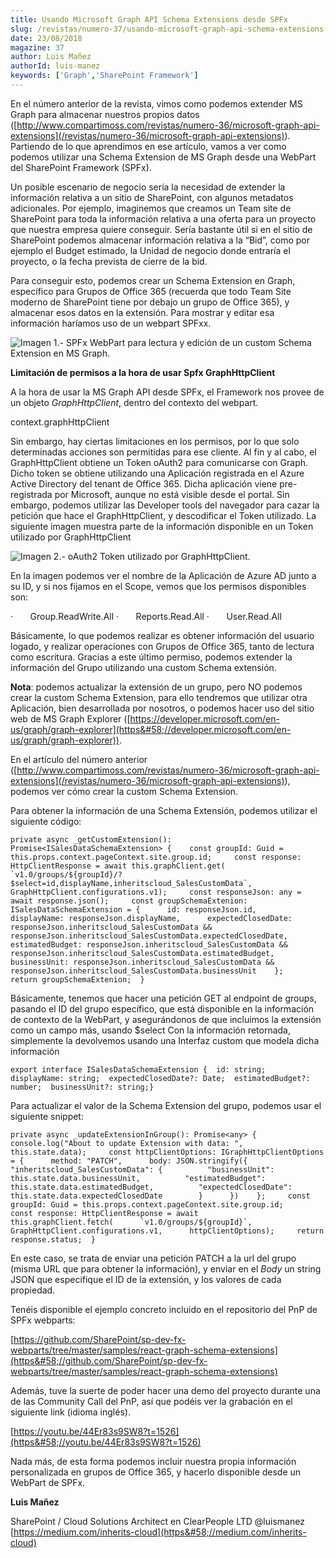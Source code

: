 ```yaml
---
title: Usando Microsoft Graph API Schema Extensions desde SPFx
slug: /revistas/numero-37/usando-microsoft-graph-api-schema-extensions-desde-spfx
date: 23/08/2018
magazine: 37
author: Luis Mañez
authorId: luis-manez
keywords: ['Graph','SharePoint Framework']
---
```






En el número anterior de la revista, vimos como podemos extender MS Graph para almacenar nuestros propios datos ([http://www.compartimoss.com/revistas/numero-36/microsoft-graph-api-extensions](/revistas/numero-36/microsoft-graph-api-extensions)). Partiendo de lo que aprendimos en ese artículo, vamos a ver como podemos utilizar una Schema Extension de MS Graph desde una WebPart del SharePoint Framework (SPFx).

Un posible escenario de negocio sería la necesidad de extender la información relativa a un sitio de SharePoint, con algunos metadatos adicionales. Por ejemplo, imaginemos que creamos un Team site de SharePoint para toda la información relativa a una oferta para un proyecto que nuestra empresa quiere conseguir. Sería bastante útil si en el sitio de SharePoint podemos almacenar información relativa a la “Bid”, como por ejemplo el Budget estimado, la Unidad de negocio donde entraría el proyecto, o la fecha prevista de cierre de la bid.

Para conseguir esto, podemos crear un Schema Extension en Graph, específico para Grupos de Office 365 (recuerda que todo Team Site moderno de SharePoint tiene por debajo un grupo de Office 365), y almacenar esos datos en la extensión. Para mostrar y editar esa información haríamos uso de un webpart SPFxx.

![Imagen 1.- SPFx WebPart para lectura y edición de un custom Schema Extension en MS Graph.](../../../images/numero37/usando-microsoft-graph-api-schema-extensions-desde-spfx/image1.png)

**Limitación de permisos a la hora de usar Spfx GraphHttpClient**

A la hora de usar la MS Graph API desde SPFx, el Framework nos provee de un objeto *GraphHttpClient*, dentro del contexto del webpart.

context.graphHttpClient

Sin embargo, hay ciertas limitaciones en los permisos, por lo que solo determinadas acciones son permitidas para ese cliente. Al fin y al cabo, el GraphHttpClient obtiene un Token oAuth2 para comunicarse con Graph. Dicho token se obtiene utilizando una Aplicación registrada en el Azure Active Directory del tenant de Office 365. Dicha aplicación viene pre-registrada por Microsoft, aunque no está visible desde el portal. Sin embargo, podemos utilizar las Developer tools del navegador para cazar la petición que hace el GraphHttpClient, y descodificar el Token utilizado. La siguiente imagen muestra parte de la información disponible en un Token utilizado por GraphHttpClient

![Imagen 2.- oAuth2 Token utilizado por GraphHttpClient.](../../../images/numero37/usando-microsoft-graph-api-schema-extensions-desde-spfx/image2.png)

En la imagen podemos ver el nombre de la Aplicación de Azure AD junto a su ID, y si nos fijamos en el Scope, vemos que los permisos disponibles son:

·       Group.ReadWrite.All
·       Reports.Read.All
·       User.Read.All

Básicamente, lo que podemos realizar es obtener información del usuario logado, y realizar operaciones con Grupos de Office 365, tanto de lectura como escritura. Gracias a este último permiso, podemos extender la información del Grupo utilizando una custom Schema extensión.

**Nota**: podemos actualizar la extensión de un grupo, pero NO podemos crear la custom Schema Extension, para ello tendremos que utilizar otra Aplicación, bien desarrollada por nosotros, o podemos hacer uso del sitio web de MS Graph Explorer ([https://developer.microsoft.com/en-us/graph/graph-explorer](https&#58;//developer.microsoft.com/en-us/graph/graph-explorer)).

En el artículo del número anterior ([http://www.compartimoss.com/revistas/numero-36/microsoft-graph-api-extensions](/revistas/numero-36/microsoft-graph-api-extensions)), podemos ver cómo crear la custom Schema Extension.

Para obtener la información de una Schema Extensión, podemos utilizar el siguiente código:​

```
private async _getCustomExtension(): Promise<ISalesDataSchemaExtension> {    const groupId: Guid = this.props.context.pageContext.site.group.id;     const response: HttpClientResponse = await this.graphClient.get(      `v1.0/groups/${groupId}/?$select=id,displayName,inheritscloud_SalesCustomData`,      GraphHttpClient.configurations.v1);     const responseJson: any = await response.json();     const groupSchemaExtenion: ISalesDataSchemaExtension = {      id: responseJson.id,      displayName: responseJson.displayName,      expectedClosedDate: responseJson.inheritscloud_SalesCustomData &&        responseJson.inheritscloud_SalesCustomData.expectedClosedDate,      estimatedBudget: responseJson.inheritscloud_SalesCustomData &&        responseJson.inheritscloud_SalesCustomData.estimatedBudget,      businessUnit: responseJson.inheritscloud_SalesCustomData &&        responseJson.inheritscloud_SalesCustomData.businessUnit    };     return groupSchemaExtenion;  }​
```

Básicamente, tenemos que hacer una petición GET al endpoint de groups, pasando el ID del grupo específico, que está disponible en la información de contexto de la WebPart, y asegurándonos de que incluimos la extensión como un campo más, usando $select
Con la información retornada, simplemente la devolvemos usando una Interfaz custom que modela dicha información

```
export interface ISalesDataSchemaExtension {  id: string;  displayName: string;  expectedClosedDate?: Date;  estimatedBudget?: number;  businessUnit?: string;}​
```



Para actualizar el valor de la Schema Extension del grupo, podemos usar el siguiente snippet:

```
private async _updateExtensionInGroup(): Promise<any> {    console.log("About to update Extension with data: ", this.state.data);     const httpClientOptions: IGraphHttpClientOptions = {      method: "PATCH",      body: JSON.stringify({        "inheritscloud_SalesCustomData": {          "businessUnit": this.state.data.businessUnit,          "estimatedBudget": this.state.data.estimatedBudget,          "expectedClosedDate": this.state.data.expectedClosedDate        }      })    };     const groupId: Guid = this.props.context.pageContext.site.group.id;     const response: HttpClientResponse = await this.graphClient.fetch(      `v1.0/groups/${groupId}`,      GraphHttpClient.configurations.v1,      httpClientOptions);     return response.status;  }​
```



En este caso, se trata de enviar una petición PATCH a la url del grupo (misma URL que para obtener la información), y enviar en el *Body* un string JSON que especifique el ID de la extensión, y los valores de cada propiedad.

Tenéis disponible el ejemplo concreto incluido en el repositorio del PnP de SPFx webparts:

[https://github.com/SharePoint/sp-dev-fx-webparts/tree/master/samples/react-graph-schema-extensions](https&#58;//github.com/SharePoint/sp-dev-fx-webparts/tree/master/samples/react-graph-schema-extensions)

Además, tuve la suerte de poder hacer una demo del proyecto durante una de las Community Call del PnP, así que podéis ver la grabación en el siguiente link (idioma inglés).

[https://youtu.be/44Er83s9SW8?t=1526](https&#58;//youtu.be/44Er83s9SW8?t=1526)

Nada más, de esta forma podemos incluir nuestra propia información personalizada en grupos de Office 365, y hacerlo disponible desde un WebPart de SPFx.



**Luis Mañez**

SharePoint / Cloud Solutions Architect en ClearPeople LTD
 @luismanez
 [https://medium.com/inherits-cloud](https&#58;//medium.com/inherits-cloud)​

